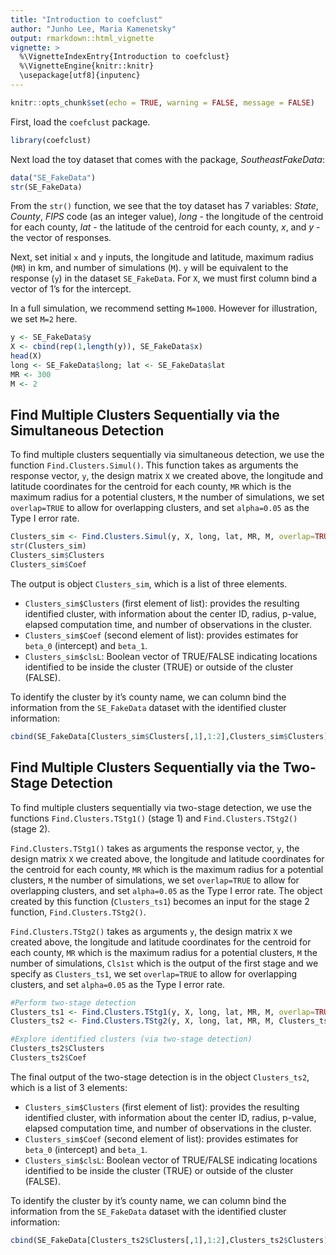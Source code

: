 ---
title: "Introduction to coefclust"
author: "Junho Lee, Maria Kamenetsky"
output: rmarkdown::html_vignette
vignette: >
  %\VignetteIndexEntry{Introduction to coefclust}
  %\VignetteEngine{knitr::knitr}
  \usepackage[utf8]{inputenc}
---

```{r setup, include=FALSE}
knitr::opts_chunk$set(echo = TRUE, warning = FALSE, message = FALSE)
```

First, load the `coefclust` package.

```{r}
library(coefclust)
```

Next load the toy dataset that comes with the package, *SoutheastFakeData*:

```{r}
data("SE_FakeData")
str(SE_FakeData)
```

From the `str()` function, we see that the toy dataset has 7 variables: *State*, *County*, *FIPS* code (as an integer value), *long* - the longitude of the centroid for each county, *lat* - the latitude of the centroid for each county, *x*, and *y* - the vector of responses.

Next, set initial `x` and `y` inputs, the longitude and latitude, maximum radius (`MR`) in km, and number of simulations (`M`). `y` will be equivalent to the response (`y`) in the dataset `SE_FakeData`. For `X`, we must first column bind a vector of 1's for the intercept.

In a full simulation, we recommend setting `M=1000`. However for illustration, we set `M=2` here.

```{r}
y <- SE_FakeData$y
X <- cbind(rep(1,length(y)), SE_FakeData$x)
head(X)
long <- SE_FakeData$long; lat <- SE_FakeData$lat
MR <- 300
M <- 2
```



## Find Multiple Clusters Sequentially via the Simultaneous Detection 

To find multiple clusters sequentially via simultaneous detection, we use the function `Find.Clusters.Simul()`. This function takes as arguments the response vector, `y`, the design matrix `X` we created above, the longitude and latitude coordinates for the centroid for each county, `MR` which is the maximum radius for a potential clusters, `M` the number of simulations, we set `overlap=TRUE` to allow for overlapping clusters, and set `alpha=0.05` as the Type I error rate.

```{r}
Clusters_sim <- Find.Clusters.Simul(y, X, long, lat, MR, M, overlap=TRUE, alpha=0.05)
str(Clusters_sim)
Clusters_sim$Clusters
Clusters_sim$Coef
```

The output is object `Clusters_sim`, which is a list of three elements. 

- `Clusters_sim$Clusters` (first element of list): provides the resulting identified cluster, with information about the center ID, radius, p-value, elapsed computation time, and number of observations in the cluster.
- `Clusters_sim$Coef` (second element of list): provides estimates for `beta_0` (intercept) and `beta_1`.
- `Clusters_sim$clsL`: Boolean vector of TRUE/FALSE indicating locations identified to be inside the cluster (TRUE) or outside of the cluster (FALSE).

To identify the cluster by it's county name, we can column bind the information from the `SE_FakeData` dataset with the identified cluster information:

```{r}
cbind(SE_FakeData[Clusters_sim$Clusters[,1],1:2],Clusters_sim$Clusters)

```


## Find Multiple Clusters Sequentially via the Two-Stage Detection 

To find multiple clusters sequentially via two-stage detection, we use the functions `Find.Clusters.TStg1()` (stage 1) and `Find.Clusters.TStg2()` (stage 2). 

`Find.Clusters.TStg1()` takes as arguments the response vector, `y`, the design matrix `X` we created above, the longitude and latitude coordinates for the centroid for each county, `MR` which is the maximum radius for a potential clusters, `M` the number of simulations, we set `overlap=TRUE` to allow for overlapping clusters, and set `alpha=0.05` as the Type I error rate. The object created by this function (`Clusters_ts1`) becomes an input for the stage 2 function, `Find.Clusters.TStg2()`.

`Find.Clusters.TStg2()` takes as arguments `y`, the design matrix `X` we created above, the longitude and latitude coordinates for the centroid for each county, `MR` which is the maximum radius for a potential clusters, `M` the number of simulations, `Cls1st` which is the output of the first stage and we specify as `Clusters_ts1`, we set `overlap=TRUE` to allow for overlapping clusters, and set `alpha=0.05` as the Type I error rate.


```{r}
#Perform two-stage detection
Clusters_ts1 <- Find.Clusters.TStg1(y, X, long, lat, MR, M, overlap=TRUE, alpha=0.05)
Clusters_ts2 <- Find.Clusters.TStg2(y, X, long, lat, MR, M, Clusters_ts1, overlap=TRUE, alpha=0.05)

#Explore identified clusters (via two-stage detection)
Clusters_ts2$Clusters
Clusters_ts2$Coef

```

The final output of the two-stage detection is in the object `Clusters_ts2`, which is a list of 3 elements:

- `Clusters_sim$Clusters` (first element of list): provides the resulting identified cluster, with information about the center ID, radius, p-value, elapsed computation time, and number of observations in the cluster.
- `Clusters_sim$Coef` (second element of list): provides estimates for `beta_0` (intercept) and `beta_1`.
- `Clusters_sim$clsL`: Boolean vector of TRUE/FALSE indicating locations identified to be inside the cluster (TRUE) or outside of the cluster (FALSE).



To identify the cluster by it's county name, we can column bind the information from the `SE_FakeData` dataset with the identified cluster information:


```{r}
cbind(SE_FakeData[Clusters_ts2$Clusters[,1],1:2],Clusters_ts2$Clusters)

```


